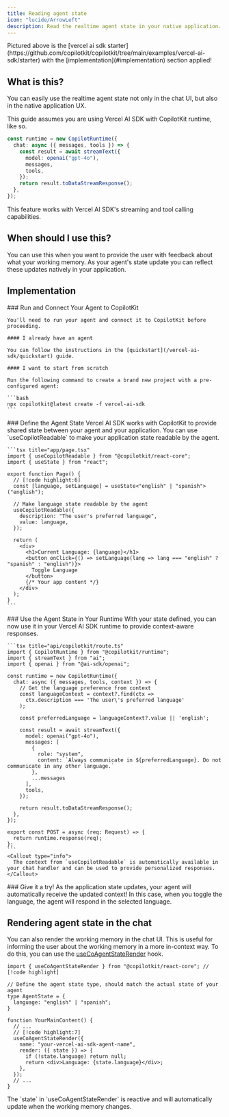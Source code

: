 ```yaml
---
title: Reading agent state
icon: "lucide/ArrowLeft"
description: Read the realtime agent state in your native application.
---
```


<Frame>
  <ImageZoom src="https://cdn.copilotkit.ai/docs/copilotkit/images/coagents/read-agent-state.png" alt="read agent state" width={1000} height={1000} className="my-0"/>
</Frame>

<Callout type="info">
  Pictured above is the [vercel ai sdk starter](https://github.com/copilotkit/copilotkit/tree/main/examples/vercel-ai-sdk/starter) with
  the [implementation](#implementation) section applied!
</Callout>

## What is this?

You can easily use the realtime agent state not only in the chat UI, but also in the native application UX.

<Callout type="info" title="Important">
  This guide assumes you are using Vercel AI SDK with CopilotKit runtime, like so.

  ```ts
  const runtime = new CopilotRuntime({
    chat: async ({ messages, tools }) => {
      const result = await streamText({
        model: openai("gpt-4o"),
        messages,
        tools,
      });
      return result.toDataStreamResponse();
    },
  });
  ```

  This feature works with Vercel AI SDK's streaming and tool calling capabilities.
</Callout>

## When should I use this?

You can use this when you want to provide the user with feedback about what your working memory. As your agent's 
state update you can reflect these updates natively in your application.

## Implementation

<Steps>
  <Step>
    ### Run and Connect Your Agent to CopilotKit

    You'll need to run your agent and connect it to CopilotKit before proceeding.

    #### I already have an agent

    You can follow the instructions in the [quickstart](/vercel-ai-sdk/quickstart) guide.
    
    #### I want to start from scratch

    Run the following command to create a brand new project with a pre-configured agent:

    ```bash
    npx copilotkit@latest create -f vercel-ai-sdk
    ```
  </Step>
  <Step>
    ### Define the Agent State
    Vercel AI SDK works with CopilotKit to provide shared state between your agent and your application.
    You can use `useCopilotReadable` to make your application state readable by the agent.

    ```tsx title="app/page.tsx"
    import { useCopilotReadable } from "@copilotkit/react-core";
    import { useState } from "react";

    export function Page() {
      // [!code highlight:6]
      const [language, setLanguage] = useState<"english" | "spanish">("english");
      
      // Make language state readable by the agent
      useCopilotReadable({
        description: "The user's preferred language",
        value: language,
      });

      return (
        <div>
          <h1>Current Language: {language}</h1>
          <button onClick={() => setLanguage(lang => lang === "english" ? "spanish" : "english")}>
            Toggle Language
          </button>
          {/* Your app content */}
        </div>
      );
    }
    ```
  </Step>
  <Step>
    ### Use the Agent State in Your Runtime
    With your state defined, you can now use it in your Vercel AI SDK runtime to provide context-aware responses.

    ```tsx title="api/copilotkit/route.ts"
    import { CopilotRuntime } from "@copilotkit/runtime";
    import { streamText } from "ai";
    import { openai } from "@ai-sdk/openai";

    const runtime = new CopilotRuntime({
      chat: async ({ messages, tools, context }) => {
        // Get the language preference from context
        const languageContext = context?.find(ctx => 
          ctx.description === 'The user\'s preferred language'
        );
        
        const preferredLanguage = languageContext?.value || 'english';
        
        const result = await streamText({
          model: openai("gpt-4o"),
          messages: [
            {
              role: "system",
              content: `Always communicate in ${preferredLanguage}. Do not communicate in any other language.`
            },
            ...messages
          ],
          tools,
        });
        
        return result.toDataStreamResponse();
      },
    });

    export const POST = async (req: Request) => {
      return runtime.response(req);
    };
    ```
    <Callout type="info">
      The context from `useCopilotReadable` is automatically available in your chat handler and can be used to provide personalized responses.
    </Callout>
  </Step>
  <Step>
    ### Give it a try!
    As the application state updates, your agent will automatically receive the updated context! In this case, when you toggle the language,
    the agent will respond in the selected language.
  </Step>
</Steps>

## Rendering agent state in the chat

You can also render the working memory in the chat UI. This is useful for informing the user about the working memory in a 
more in-context way. To do this, you can use the [useCoAgentStateRender](/reference/hooks/useCoAgentStateRender) hook.

```tsx title="ui/app/page.tsx"
import { useCoAgentStateRender } from "@copilotkit/react-core"; // [!code highlight]

// Define the agent state type, should match the actual state of your agent
type AgentState = {
  language: "english" | "spanish";
}

function YourMainContent() {
  // ...
  // [!code highlight:7]
  useCoAgentStateRender({
    name: "your-vercel-ai-sdk-agent-name",
    render: ({ state }) => {
      if (!state.language) return null;
      return <div>Language: {state.language}</div>;
    },
  });
  // ...
}
```

<Callout type="info">
  The `state` in `useCoAgentStateRender` is reactive and will automatically update when the working memory changes.
</Callout>

